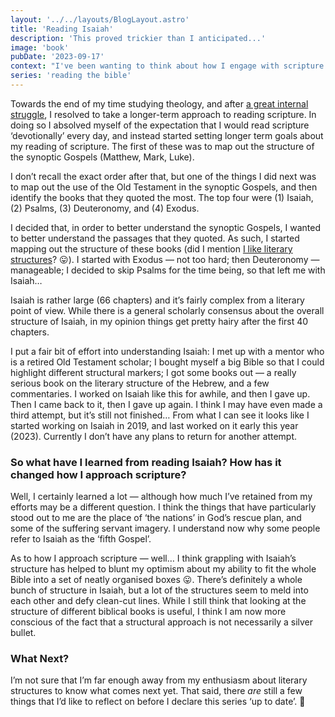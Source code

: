 ```yaml
---
layout: '../../layouts/BlogLayout.astro'
title: 'Reading Isaiah'
description: 'This proved trickier than I anticipated...'
image: 'book'
pubDate: '2023-09-17'
context: "I've been wanting to think about how I engage with scripture. As part of the process I'm looking back at how I've engaged with it in the past."
series: 'reading the bible'
---
```


Towards the end of my time studying theology, and after [a great internal struggle](/blog/013-bible-study-vs-devotional-reading/), I resolved to take a longer-term approach to reading scripture. In doing so I absolved myself of the expectation that I would read scripture ‘devotionally’ every day, and instead started setting longer term goals about my reading of scripture. The first of these was to map out the structure of the synoptic Gospels (Matthew, Mark, Luke).

I don’t recall the exact order after that, but one of the things I did next was to map out the use of the Old Testament in the synoptic Gospels, and then identify the books that they quoted the most. The top four were (1) Isaiah, (2) Psalms, (3) Deuteronomy, and (4) Exodus.

I decided that, in order to better understand the synoptic Gospels, I wanted to better understand the passages that they quoted. As such, I started mapping out the structure of these books (did I mention [I like literary structures](/blog/011-literature-and-history/)? 😛). I started with Exodus — not too hard; then Deuteronomy — manageable; I decided to skip Psalms for the time being, so that left me with Isaiah…

Isaiah is rather large (66 chapters) and it’s fairly complex from a literary point of view. While there is a general scholarly consensus about the overall structure of Isaiah, in my opinion things get pretty hairy after the first 40 chapters.

I put a fair bit of effort into understanding Isaiah: I met up with a mentor who is a retired Old Testament scholar; I bought myself a big Bible so that I could highlight different structural markers; I got some books out — a really serious book on the literary structure of the Hebrew, and a few commentaries. I worked on Isaiah like this for awhile, and then I gave up. Then I came back to it, then I gave up again. I think I may have even made a third attempt, but it’s still not finished… From what I can see it looks like I started working on Isaiah in 2019, and last worked on it early this year (2023). Currently I don’t have any plans to return for another attempt.

### So what have I learned from reading Isaiah? How has it changed how I approach scripture?

Well, I certainly learned a lot — although how much I’ve retained from my efforts may be a different question. I think the things that have particularly stood out to me are the place of ‘the nations’ in God’s rescue plan, and some of the suffering servant imagery. I understand now why some people refer to Isaiah as the ‘fifth Gospel’.

As to how I approach scripture — well… I think grappling with Isaiah’s structure has helped to blunt my optimism about my ability to fit the whole Bible into a set of neatly organised boxes 😛. There’s definitely a whole bunch of structure in Isaiah, but a lot of the structures seem to meld into each other and defy clean-cut lines. While I still think that looking at the structure of different biblical books is useful, I think I am now more conscious of the fact that a structural approach is not necessarily a silver bullet.

### What Next?

I’m not sure that I’m far enough away from my enthusiasm about literary structures to know what comes next yet. That said, there _are_ still a few things that I’d like to reflect on before I declare this series ‘up to date’. 📆
